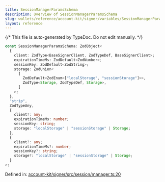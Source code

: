 ```yaml
---
title: SessionManagerParamsSchema
description: Overview of SessionManagerParamsSchema
slug: wallets/reference/account-kit/signer/variables/SessionManagerParamsSchema
layout: reference
---
```


{/* This file is auto-generated by TypeDoc. Do not edit manually. */}

```ts
const SessionManagerParamsSchema: ZodObject<
  {
    client: ZodType<BaseSignerClient, ZodTypeDef, BaseSignerClient>;
    expirationTimeMs: ZodDefault<ZodNumber>;
    sessionKey: ZodDefault<ZodString>;
    storage: ZodUnion<
      [
        ZodDefault<ZodEnum<["localStorage", "sessionStorage"]>>,
        ZodType<Storage, ZodTypeDef, Storage>,
      ]
    >;
  },
  "strip",
  ZodTypeAny,
  {
    client?: any;
    expirationTimeMs: number;
    sessionKey: string;
    storage: "localStorage" | "sessionStorage" | Storage;
  },
  {
    client?: any;
    expirationTimeMs?: number;
    sessionKey?: string;
    storage?: "localStorage" | "sessionStorage" | Storage;
  }
>;
```

Defined in: [account-kit/signer/src/session/manager.ts:20](https://github.com/alchemyplatform/aa-sdk/blob/0cc60e9f694c242d91befdaa2f26cdec3ee389c5/account-kit/signer/src/session/manager.ts#L20)
